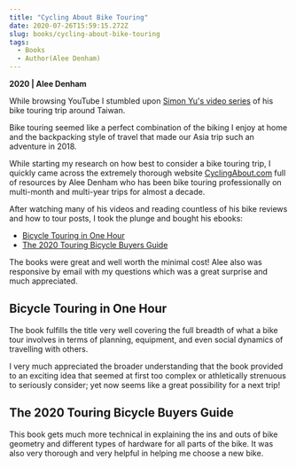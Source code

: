 ```yaml
---
title: "Cycling About Bike Touring"
date: 2020-07-26T15:59:15.272Z
slug: books/cycling-about-bike-touring
tags:
  - Books
  - Author(Alee Denham)
---
```


**2020 | Alee Denham**

While browsing YouTube I stumbled upon [Simon Yu's video series](https://youtu.be/rkFsKlUL7Xc) of his bike touring trip around Taiwan.

Bike touring seemed like a perfect combination of the biking I enjoy at home and the backpacking style of travel that made our Asia trip such an adventure in 2018.

While starting my research on how best to consider a bike touring trip, I quickly came across the extremely thorough website [CyclingAbout.com](https://www.cyclingabout.com/) full of resources by Alee Denham who has been bike touring professionally on multi-month and multi-year trips for almost a decade.

After watching many of his videos and reading countless of his bike reviews and how to tour posts, I took the plunge and bought his ebooks:

* [Bicycle Touring in One Hour](https://www.cyclingabout.com/bicycle-touring-book/)
* [The 2020 Touring Bicycle Buyers Guide](https://www.cyclingabout.com/touring-bicycle-buyers-guide/)

The books were great and well worth the minimal cost! Alee also was responsive by email with my questions which was a great surprise and much appreciated.

## Bicycle Touring in One Hour

The book fulfills the title very well covering the full breadth of what a bike tour involves in terms of planning, equipment, and even social dynamics of travelling with others.

I very much appreciated the broader understanding that the book provided to an exciting idea that seemed at first too complex or athletically strenuous to seriously consider; yet now seems like a great possibility for a next trip!

## The 2020 Touring Bicycle Buyers Guide

This book gets much more technical in explaining the ins and outs of bike geometry and different types of hardware for all parts of the bike. It was also very thorough and very helpful in helping me choose a new bike.


